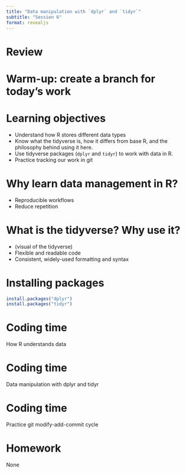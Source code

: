 ```yaml
---
title: "Data manipulation with `dplyr` and `tidyr`"
subtitle: "Session 6"
format: revealjs
---
```


# Review 

# Warm-up: create a branch for today's work

# Learning objectives

- Understand how R stores different data types 
- Know what the tidyverse is, how it differs from base R, and the philosophy behind using it here.
- Use tidyverse packages (`dplyr` and `tidyr`) to work with data in R.
- Practice tracking our work in git

# Why learn data management in R?

- Reproducible workflows
- Reduce repetition

# What is the tidyverse? Why use it?

- (visual of the tidyverse)
- Flexible and readable code
- Consistent, widely-used formatting and syntax

# Installing packages

```r

install.packages("dplyr")
install.packages("tidyr")

```

# Coding time

How R understands data


# Coding time

Data manipulation with dplyr and tidyr

# Coding time

Practice git modify-add-commit cycle

# Homework

None
